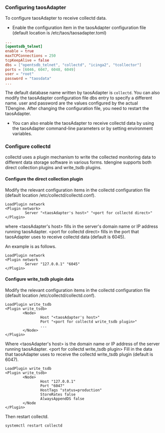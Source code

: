 ### Configuring taosAdapter

To configure taosAdapter to receive collectd data.

- Enable the configuration item in the taosAdapter configuration file (default location is /etc/taos/taosadapter.toml)

```toml
...
[opentsdb_telnet]
enable = true
maxTCPConnections = 250
tcpKeepAlive = false
dbs = ["opentsdb_telnet", "collectd", "icinga2", "tcollector"]
ports = [6046, 6047, 6048, 6049]
user = "root"
password = "taosdata"
...
```

The default database name written by taosAdapter is `collectd`. You can also modify the taosAdapter configuration file dbs entry to specify a different name. user and password are the values configured by the actual TDengine. After changing the configuration file, you need to restart the taosAdapter.

- You can also enable the taosAdapter to receive collectd data by using the taosAdapter command-line parameters or by setting environment variables.

### Configure collectd

collectd uses a plugin mechanism to write the collected monitoring data to different data storage software in various forms. tdengine supports both direct collection plugins and write_tsdb plugins.

#### Configure the direct collection plugin

Modify the relevant configuration items in the collectd configuration file (default location /etc/collectd/collectd.conf).

```text
LoadPlugin network
<Plugin network>
         Server "<taosAdapter's host>" "<port for collectd direct>"
</Plugin>
```

where &lt;taosAdapter's host&gt; fills in the server's domain name or IP address running taosAdapter. &lt;port for collectd direct&gt; fills in the port that taosAdapter uses to receive collectd data (default is 6045).

An example is as follows.

```text
LoadPlugin network
<Plugin network
         Server "127.0.0.1" "6045"
</Plugin>
```

#### Configure write_tsdb plugin data

Modify the relevant configuration items in the collectd configuration file (default location /etc/collectd/collectd.conf).

```text
LoadPlugin write_tsdb
<Plugin write_tsdb>
        <Node>
                Host "<taosAdapter's host>"
                Port "<port for collectd write_tsdb plugin>"
                ...
        </Node>
</Plugin>
```

Where &lt;taosAdapter's host&gt; is the domain name or IP address of the server running taosAdapter. &lt;port for collectd write_tsdb plugin&gt; Fill in the data that taosAdapter uses to receive the collectd write_tsdb plugin (default is 6047).

```text
LoadPlugin write_tsdb
<Plugin write_tsdb>
        <Node>
                Host "127.0.0.1"
                Port "6047"
                HostTags "status=production"
                StoreRates false
                AlwaysAppendDS false
        </Node
</Plugin>
```

Then restart collectd.

```bash
systemctl restart collectd
```
